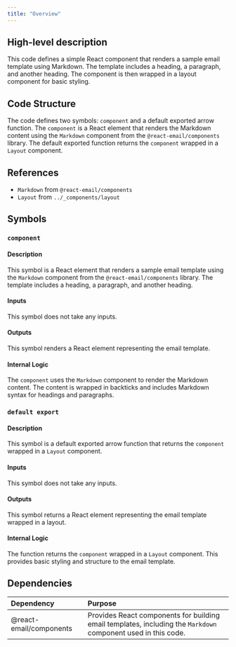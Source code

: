 ```yaml
---
title: "Overview"
---
```


## High-level description
This code defines a simple React component that renders a sample email template using Markdown. The template includes a heading, a paragraph, and another heading. The component is then wrapped in a layout component for basic styling.

## Code Structure
The code defines two symbols: `component` and a default exported arrow function. The `component` is a React element that renders the Markdown content using the `Markdown` component from the `@react-email/components` library. The default exported function returns the `component` wrapped in a `Layout` component.

## References
- `Markdown` from `@react-email/components`
- `Layout` from `../_components/layout`

## Symbols
### `component`
#### Description
This symbol is a React element that renders a sample email template using the `Markdown` component from the `@react-email/components` library. The template includes a heading, a paragraph, and another heading.

#### Inputs
This symbol does not take any inputs.

#### Outputs
This symbol renders a React element representing the email template.

#### Internal Logic
The `component` uses the `Markdown` component to render the Markdown content. The content is wrapped in backticks and includes Markdown syntax for headings and paragraphs.

### `default export`
#### Description
This symbol is a default exported arrow function that returns the `component` wrapped in a `Layout` component.

#### Inputs
This symbol does not take any inputs.

#### Outputs
This symbol returns a React element representing the email template wrapped in a layout.

#### Internal Logic
The function returns the `component` wrapped in a `Layout` component. This provides basic styling and structure to the email template.

## Dependencies
| Dependency | Purpose |
|:-----------|:--------|
| @react-email/components | Provides React components for building email templates, including the `Markdown` component used in this code. |


